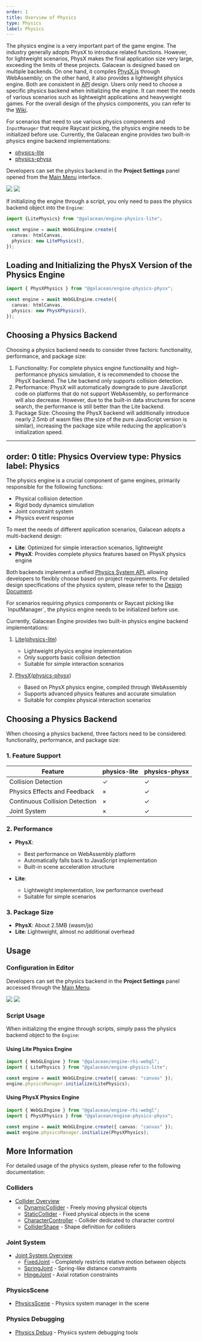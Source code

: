 ```yaml
---
order: 1
title: Overview of Physics
type: Physics
label: Physics
---
```


The physics engine is a very important part of the game engine. The industry generally adopts PhysX to introduce related functions. However, for lightweight scenarios, PhysX makes the final application size very large, exceeding the limits of these projects. Galacean is designed based on multiple backends. On one hand, it compiles [PhysX.js](https://github.com/galacean/physX.js) through WebAssembly; on the other hand, it also provides a lightweight physics engine. Both are consistent in [API](https://github.com/galacean/engine/tree/main/packages/design/src/physics) design. Users only need to choose a specific physics backend when initializing the engine. It can meet the needs of various scenarios such as lightweight applications and heavyweight games. For the overall design of the physics components, you can refer to the [Wiki](https://github.com/galacean/engine/wiki/Physical-system-design).

For scenarios that need to use various physics components and `InputManager` that require Raycast picking, the physics engine needs to be initialized before use. Currently, the Galacean engine provides two built-in physics engine backend implementations:

 - [physics-lite](https://github.com/galacean/engine/tree/main/packages/physics-lite)
 - [physics-physx](https://github.com/galacean/engine/tree/main/packages/physics-physx)

Developers can set the physics backend in the **Project Settings** panel opened from the [Main Menu](/en/docs/interface/sidebar) interface.

<Image src="https://mdn.alipayobjects.com/huamei_3zduhr/afts/img/A*LO_FRIsaIzIAAAAAAAAAAAAADsJ_AQ/original" />
<Image src="https://mdn.alipayobjects.com/huamei_3zduhr/afts/img/A*ZvWdQqEfIKoAAAAAAAAAAAAADsJ_AQ/original" />

If initializing the engine through a script, you only need to pass the physics backend object into the `Engine`:

```typescript
import {LitePhysics} from "@galacean/engine-physics-lite";

const engine = await WebGLEngine.create({
  canvas: htmlCanvas,
  physics: new LitePhysics(),
});
```

## Loading and Initializing the PhysX Version of the Physics Engine

```typescript
import { PhysXPhysics } from "@galacean/engine-physics-physx";

const engine = await WebGLEngine.create({
  canvas: htmlCanvas,
  physics: new PhysXPhysics(),
});
```

## Choosing a Physics Backend
Choosing a physics backend needs to consider three factors: functionality, performance, and package size:
1. Functionality: For complete physics engine functionality and high-performance physics simulation, it is recommended to choose the PhysX backend. The Lite backend only supports collision detection.
2. Performance: PhysX will automatically downgrade to pure JavaScript code on platforms that do not support WebAssembly, so performance will also decrease. However, due to the built-in data structures for scene search, the performance is still better than the Lite backend.
3. Package Size: Choosing the PhysX backend will additionally introduce nearly 2.5mb of wasm files (the size of the pure JavaScript version is similar), increasing the package size while reducing the application's initialization speed.

---
order: 0
title: Physics Overview
type: Physics
label: Physics
---

The physics engine is a crucial component of game engines, primarily responsible for the following functions:
- Physical collision detection
- Rigid body dynamics simulation  
- Joint constraint system
- Physics event response

To meet the needs of different application scenarios, Galacean adopts a multi-backend design:

- **Lite**: Optimized for simple interaction scenarios, lightweight
- **PhysX**: Provides complete physics features based on PhysX physics engine

Both backends implement a unified [Physics System API](https://github.com/galacean/engine/tree/main/packages/design/src/physics), allowing developers to flexibly choose based on project requirements. For detailed design specifications of the physics system, please refer to the [Design Document](https://github.com/galacean/engine/wiki/Physical-system-design).

<Callout type="info">
For scenarios requiring physics components or Raycast picking like `InputManager`, the physics engine needs to be initialized before use.
</Callout>

Currently, Galacean Engine provides two built-in physics engine backend implementations:

1. [Lite](/apis/physics-lite)([physics-lite](https://github.com/galacean/engine/tree/main/packages/physics-lite))
   - Lightweight physics engine implementation
   - Only supports basic collision detection
   - Suitable for simple interaction scenarios

2. [PhysX](/apis/physics-physx)([physics-physx](https://github.com/galacean/engine/tree/main/packages/physics-physx))
   - Based on PhysX physics engine, compiled through WebAssembly
   - Supports advanced physics features and accurate simulation
   - Suitable for complex physical interaction scenarios

## Choosing a Physics Backend

When choosing a physics backend, three factors need to be considered: functionality, performance, and package size:

### 1. Feature Support

| Feature | physics-lite | physics-physx |
|---------|-------------|---------------|
| Collision Detection | ✓ | ✓ |
| Physics Effects and Feedback | × | ✓ |
| Continuous Collision Detection | × | ✓ |
| Joint System | × | ✓ |

### 2. Performance
- **PhysX**: 
  - Best performance on WebAssembly platform
  - Automatically falls back to JavaScript implementation
  - Built-in scene acceleration structure
  
- **Lite**: 
  - Lightweight implementation, low performance overhead
  - Suitable for simple scenarios

### 3. Package Size
- **PhysX**: About 2.5MB (wasm/js)
- **Lite**: Lightweight, almost no additional overhead

## Usage

### Configuration in Editor

Developers can set the physics backend in the **Project Settings** panel accessed through the [Main Menu](/docs/interface/menu).

<Image src="https://mdn.alipayobjects.com/huamei_3zduhr/afts/img/A*LO_FRIsaIzIAAAAAAAAAAAAADsJ_AQ/original" />
<Image src="https://mdn.alipayobjects.com/huamei_3zduhr/afts/img/A*ZvWdQqEfIKoAAAAAAAAAAAAADsJ_AQ/original" />

### Script Usage

When initializing the engine through scripts, simply pass the physics backend object to the `Engine`:

#### Using Lite Physics Engine
```typescript
import { WebGLEngine } from "@galacean/engine-rhi-webgl";
import { LitePhysics } from "@galacean/engine-physics-lite";

const engine = await WebGLEngine.create({ canvas: "canvas" });
engine.physicsManager.initialize(LitePhysics);
```

#### Using PhysX Physics Engine
```typescript
import { WebGLEngine } from "@galacean/engine-rhi-webgl";
import { PhysXPhysics } from "@galacean/engine-physics-physx";

const engine = await WebGLEngine.create({ canvas: "canvas" });
await engine.physicsManager.initialize(PhysXPhysics);
```

## More Information

For detailed usage of the physics system, please refer to the following documentation:

### Colliders
- [Collider Overview](/docs/physics/collider/overview)
  - [DynamicCollider](/docs/physics/collider/dynamicCollider) - Freely moving physical objects
  - [StaticCollider](/docs/physics/collider/staticCollider) - Fixed physical objects in the scene
  - [CharacterController](/docs/physics/collider/characterController) - Collider dedicated to character control
  - [ColliderShape](/docs/physics/collider/colliderShape) - Shape definition for colliders

### Joint System
- [Joint System Overview](/docs/physics/joint/overview)
  - [FixedJoint](/docs/physics/joint/fixedJoint) - Completely restricts relative motion between objects
  - [SpringJoint](/docs/physics/joint/springJoint) - Spring-like distance constraints
  - [HingeJoint](/docs/physics/joint/hingeJoint) - Axial rotation constraints

### PhysicsScene
- [PhysicsScene](/docs/physics/manager) - Physics system manager in the scene


### Physics Debugging
- [Physics Debug](/docs/physics/debug) - Physics system debugging tools
